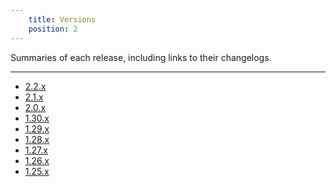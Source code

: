 ```yaml
---
    title: Versions
    position: 2
---
```


Summaries of each release, including links to their changelogs.

---

* [2.2.x](doc:release-notes-2-2) 
* [2.1.x](doc:release-notes-2-1) 
* [2.0.x](doc:release-notes-2-0) 
* [1.30.x](doc:release-notes-1-30) 
* [1.29.x](doc:release-notes-1-29) 
* [1.28.x](doc:release-notes-1-28) 
* [1.27.x](doc:release-notes-1-27) 
* [1.26.x](doc:release-notes-1-26) 
* [1.25.x](doc:release-notes-1-25)